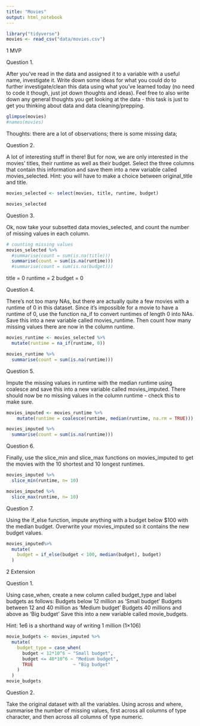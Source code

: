 ```yaml
---
title: "Movies"
output: html_notebook
---
```


```r
library("tidyverse")
movies <- read_csv("data/movies.csv")
```

1 MVP

Question 1.

After you’ve read in the data and assigned it to a variable with a useful name, investigate it. Write down some ideas for what you could do to further investigate/clean this data using what you’ve learned today (no need to code it though, just jot down thoughts and ideas). Feel free to also write down any general thoughts you get looking at the data - this task is just to get you thinking about data and data cleaning/prepping.

```r
glimpse(movies)
#names(movies)
```
Thoughts: there are a lot of observations; there is some missing data; 

Question 2.

A lot of interesting stuff in there! But for now, we are only interested in the movies’ titles, their runtime as well as their budget. Select the three columns that contain this information and save them into a new variable called movies_selected. Hint: you will have to make a choice between original_title and title.

```r
movies_selected <- select(movies, title, runtime, budget)

movies_selected
```


Question 3.

Ok, now take your subsetted data movies_selected, and count the number of missing values in each column.

```r
# counting missing values
movies_selected %>%
  #summarise(count = sum(is.na(title)))
  summarise(count = sum(is.na(runtime)))
  #summarise(count = sum(is.na(budget)))
```
title = 0
runtime = 2 
budget = 0

Question 4.

There’s not too many NAs, but there are actually quite a few movies with a runtime of 0 in this dataset. Since it’s impossible for a movie to have a runtime of 0, use the function na_if to convert runtimes of length 0 into NAs. Save this into a new variable called movies_runtime. Then count how many missing values there are now in the column runtime.

```r
movies_runtime <- movies_selected %>%
  mutate(runtime = na_if(runtime, 0))

movies_runtime %>%
  summarise(count = sum(is.na(runtime)))
```


Question 5.

Impute the missing values in runtime with the median runtime using coalesce and save this into a new variable called movies_imputed. There should now be no missing values in the column runtime - check this to make sure.

```r
movies_imputed <- movies_runtime %>%
    mutate(runtime = coalesce(runtime, median(runtime, na.rm = TRUE)))

movies_imputed %>%
  summarise(count = sum(is.na(runtime)))
```


Question 6.

Finally, use the slice_min and slice_max functions on movies_imputed to get the movies with the 10 shortest and 10 longest runtimes.

```r
movies_imputed %>%
  slice_min(runtime, n= 10)
```
```r
movies_imputed %>%
  slice_max(runtime, n= 10)
```


Question 7.

Using the if_else function, impute anything with a budget below $100 with the median budget. Overwrite your movies_imputed so it contains the new budget values.

```r
movies_imputed%>%
  mutate(
    budget = if_else(budget < 100, median(budget), budget)
  )
```
2 Extension

Question 1.

Using case_when, create a new column called budget_type and label budgets as follows:
Budgets below 12 million as ‘Small budget’
Budgets between 12 and 40 million as ‘Medium budget’
Budgets 40 millions and above as ‘Big budget’
Save this into a new variable called movie_budgets.

Hint:
1e6 is a shorthand way of writing 1 million (1×106)
```r
movie_budgets <- movies_imputed %>%
  mutate(
    budget_type = case_when(
      budget < 12*10^6 ~ "Small budget",
      budget <= 40*10^6 ~ "Medium budget",
      TRUE               ~ "Big budget"
    )
  )
movie_budgets
```



Question 2.

Take the original dataset with all the variables. Using across and where, summarise the number of missing values, first across all columns of type character, and then across all columns of type numeric.